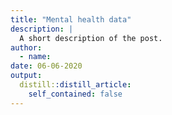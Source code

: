 ```yaml
---
title: "Mental health data"
description: |
  A short description of the post.
author:
  - name: 
date: 06-06-2020
output:
  distill::distill_article:
    self_contained: false
---
```




